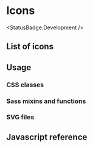 
# Icons
<StatusBadge.Development />

## List of icons

<Story id="components-icon--icon" />

## Usage

### CSS classes

### Sass mixins and functions

### SVG files

## Javascript reference
